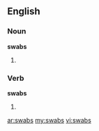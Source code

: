 ==English==

===Noun===
'''swabs'''

# {{plural of|[[swab]]}}

===Verb===
'''swabs'''

# {{third-person singular of|[[swab]]}}

[[ar:swabs]]
[[my:swabs]]
[[vi:swabs]]